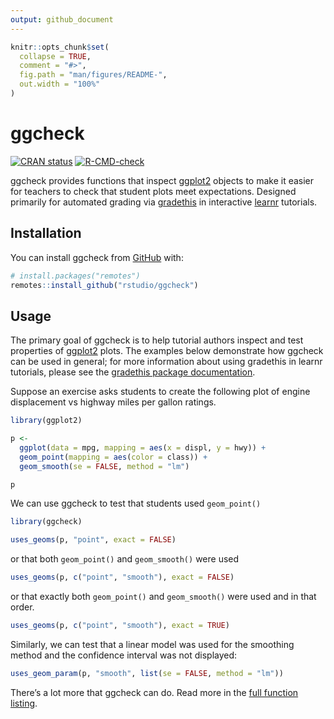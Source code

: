 ```yaml
---
output: github_document
---
```


<!-- README.md is generated from README.Rmd. Please edit that file -->

```r
knitr::opts_chunk$set(
  collapse = TRUE,
  comment = "#>",
  fig.path = "man/figures/README-",
  out.width = "100%"
)
```

# ggcheck

<!-- badges: start -->
[![CRAN status](https://www.r-pkg.org/badges/version/ggcheck)](https://CRAN.R-project.org/package=ggcheck)
[![R-CMD-check](https://github.com/rstudio/ggcheck/workflows/R-CMD-check/badge.svg)](https://github.com/rstudio/ggcheck/actions)
<!-- [![](http://cranlogs.r-pkg.org/badges/last-month/ggcheck?color=blue)](https://cran.r-project.org/package=ggcheck) -->
<!-- badges: end -->

ggcheck provides functions that inspect [ggplot2] objects to make it easier for teachers to check that student plots meet expectations. Designed primarily for automated grading via [gradethis] in interactive [learnr] tutorials.

## Installation

You can install ggcheck from [GitHub][gh-ggcheck] with:

``` r
# install.packages("remotes")
remotes::install_github("rstudio/ggcheck")
```

## Usage

The primary goal of ggcheck is to help tutorial authors inspect and test properties of [ggplot2] plots.
The examples below demonstrate how ggcheck can be used in general;
for more information about using gradethis in learnr tutorials,
please see the [gradethis package documentation](https://pkgs.rstudio.com/gradethis/).

Suppose an exercise asks students to create the following plot
of engine displacement vs highway miles per gallon ratings.

```r
library(ggplot2)

p <-
  ggplot(data = mpg, mapping = aes(x = displ, y = hwy)) +
  geom_point(mapping = aes(color = class)) +
  geom_smooth(se = FALSE, method = "lm")

p
```

We can use ggcheck to test that students used `geom_point()`

```r
library(ggcheck)

uses_geoms(p, "point", exact = FALSE)
```

or that both `geom_point()` and `geom_smooth()` were used

```r
uses_geoms(p, c("point", "smooth"), exact = FALSE)
```

or that exactly both `geom_point()` and `geom_smooth()` were used and in that order.

```r
uses_geoms(p, c("point", "smooth"), exact = TRUE)
```

Similarly, we can test that a linear model was used for the smoothing method
and the confidence interval was not displayed:

```r
uses_geom_param(p, "smooth", list(se = FALSE, method = "lm"))
```

There's a lot more that ggcheck can do.
Read more in the [full function listing](https://rstudio.github.io/ggcheck/).

[gh-ggcheck]: https://github.com/rstudio/ggcheck
[ggplot2]: https://ggplot2.tidyverse.org
[gradethis]: https://pkgs.rstudio.com/gradethis
[learnr]: https://rstudio.github.io/learnr/
